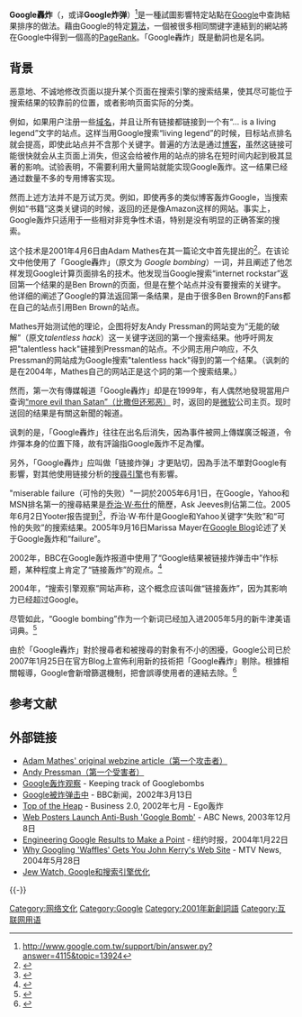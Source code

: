 {{多個問題|
{{original research|time=2017-06-30T01:48:07+00:00}}
{{refimprove|time=2017-06-30T01:48:07+00:00}}
{{Expand language|1=en|time=2020-07-02T16:07:41+00:00}}
}}
{{NoteTA |G1 = IT}}

'''Google轟炸'''（{{Lang-en|Googlebomb, Googlebombing}}，或译'''Google炸弹'''）<ref>http://www.google.com.tw/support/bin/answer.py?answer=4115&topic=13924</ref>是一種試圖影響特定站點在[[Google|Google]]中查詢結果排序的做法。藉由Google的特定[[算法|算法]]，一個被很多相同關键字連結到的網站將在Google中得到一個高的[[PageRank|PageRank]]。「Google轟炸」既是動詞也是名詞。

== 背景 ==
恶意地、不诚地修改页面以提升某个页面在搜索引擎的搜索结果，使其尽可能位于搜索结果的较靠前的位置，或者影响页面实际的分类。

例如，如果用户注册一些[[域名|域名]]，并且让所有链接都链接到一个有“... is a living legend”文字的站点。这样当用Google搜索“living legend”的时候，目标站点排名就会提高，即使此站点并不含那个关键字。普遍的方法是通过[[博客|博客]]，虽然这链接可能很快就会从主页面上消失，但这会给被作用的站点的排名在短时间内起到极其显著的影响。试验表明，不需要利用大量网站就能实现Google轰炸。这一结果已经通过数量不多的专用博客实现。

然而上述方法并不是万试万灵。例如，即使再多的类似博客轰炸Google，当搜索例如“书籍”这类关键词的时候，返回的还是像Amazon这样的网站。事实上，Google轰炸只适用于一些相对非竞争性术语，特别是没有明显的正确答案的搜索。

这个技术是2001年4月6日由Adam Mathes在其一篇论文中首先提出的<ref>{{Cite web|title=Über: Better Than You, Daily.|url=http://uber.nu/2001/04/06/|accessdate=2020-07-02|author=|date=2005-07-15|format=|work=|publisher=|language=|archiveurl=https://web.archive.org/web/20050715083840/http://uber.nu/2001/04/06/|archivedate=2005-07-15|dead-url=yes}}</ref>。在该论文中他使用了「Google轟炸」（原文为 ''Google bombing''）一词，并且阐述了他怎样发现Google计算页面排名的技术。他发现当Google搜索“internet rockstar”返回第一个结果的是Ben Brown的页面，但是在整个站点并没有要搜索的关键字。他详细的阐述了Google的算法返回第一条结果，是由于很多Ben Brown的Fans都在自己的站点引用Ben Brown的站点。

Mathes开始测试他的理论，企图将好友Andy Pressman的网站变为“无能的破解”（原文''talentless hack''）这一关键字送回的第一个搜索结果。他呼吁网友把"talentless hack"链接到Pressman的站点。不少网志用户响应，不久Pressman的网站成为Google搜索"talentless hack"得到的第一个结果。（讽刺的是在2004年，Mathes自己的网站正是这个詞的第一个搜索结果。）

然而，第一次有傳媒報道「Google轟炸」却是在1999年，有人偶然地發現當用户查询[http://www.google.com/search?q=more+evil+than+Satan “more evil than Satan”（比撒但还邪恶）] {{Wayback|url=http://www.google.com/search?q=more+evil+than+Satan |date=20220410213912 }}时，返回的是[[微软|微软]]公司主页。现时送回的结果是有關这新聞的報道。

讽刺的是，「Google轟炸」往往在出名后消失，因為事件被网上傳媒廣泛報道，令炸彈本身的位置下降，故有評論指Google轰炸不足為懼。

另外，「Google轟炸」应叫做「链接炸弹」才更貼切，因為手法不單對Google有影響，對其他使用链接分析的[[搜尋引擎|搜尋引擎]]也有影響。

"miserable failure（可怜的失败）"一詞於2005年6月1日，在Google，Yahoo和MSN排名第一的搜尋結果是[[乔治·W·布什|乔治·W·布什]]的簡歷，Ask Jeeves則佔第二位。2005年6月2日Yooter报告提到<ref>{{Cite web|title=Yooter Social Search Media Optimization|url=http://www.yooter.com/blog/index.php?entry=entry050602-180255|accessdate=2020-07-02|author=|date=2009-05-13|format=|work=|publisher=|language=|archiveurl=https://web.archive.org/web/20090513202317/http://www.yooter.com/blog/index.php?entry=entry050602-180255|archivedate=2009-05-13|dead-url=no}}</ref>，乔治·W·布什是Google和Yahoo关键字“失败”和“可怜的失败”的搜索结果。2005年9月16日Marissa Mayer在[[Google_Blog|Google Blog]]论述了关于Google轰炸和“failure”。

2002年，BBC在Google轰炸报道中使用了“Google结果被链接炸弹击中”作标题，某种程度上肯定了“链接轰炸”的观点。<ref>{{Cite news|title=Google hit by link bombers|url=http://news.bbc.co.uk/2/hi/science/nature/1868395.stm|date=2002-03-13|accessdate=2020-07-02|language=en-GB|archive-date=2021-01-26|archive-url=https://web.archive.org/web/20210126082548/http://news.bbc.co.uk/2/hi/science/nature/1868395.stm|dead-url=no}}</ref>

2004年，“搜索引擎观察”网站声称，这个概念应该叫做“链接轰炸”，因为其影响力已经超过Google。

尽管如此，“Google bombing”作为一个新词已经加入进2005年5月的新牛津美语词典。<ref>{{Cite web|title=Google and Google Bombing Now Included New Oxford American Dictionary|url=http://blog.searchenginewatch.com/blog/050516-184202|accessdate=2020-07-02|author=|date=2007-01-27|format=|work=|publisher=|language=|archiveurl=https://web.archive.org/web/20070127123936/http://blog.searchenginewatch.com/blog/050516-184202|archivedate=2007-01-27|dead-url=yes}}</ref>

由於「Google轟炸」對於搜尋者和被搜尋的對象有不小的困擾，Google公司已於2007年1月25日在官方Blog上宣佈利用新的技術把「Google轟炸」剔除。根據相關報導，Google會新增篩選機制，把會誤導使用者的連結去除。<ref>{{Cite web|title=A quick word about Googlebombs|url=https://webmasters.googleblog.com/2007/01/quick-word-about-googlebombs.html|accessdate=2020-07-02|work=Official Google Webmaster Central Blog|language=en|archive-date=2021-01-28|archive-url=https://web.archive.org/web/20210128105933/https://webmasters.googleblog.com/2007/01/quick-word-about-googlebombs.html|dead-url=no}}</ref>

== 参考文献 ==
{{Reflist}}

== 外部链接 ==
*[https://web.archive.org/web/20050715083840/http://uber.nu/2001/04/06/ Adam Mathes' original webzine article（第一个攻击者）]
*[https://web.archive.org/web/20021217221001/http://www.ohmessylife.com/words/00000027.html Andy Pressman（第一个受害者）]
*[http://blog.outer-court.com/googlebomb/ Google轰炸观察] {{Wayback|url=http://blog.outer-court.com/googlebomb/ |date=20081201150811 }} - Keeping track of Googlebombs
*[http://news.bbc.co.uk/2/hi/science/nature/1868395.stm Google被炸弹击中] {{Wayback|url=http://news.bbc.co.uk/2/hi/science/nature/1868395.stm |date=20210126082548 }} - BBC新闻，2002年3月13日
*[http://lightningfield.com/david/clips/0207googlebombing.html Top of the Heap] {{Wayback|url=http://lightningfield.com/david/clips/0207googlebombing.html |date=20160304072727 }} - Business 2.0, 2002年七月 - Ego轰炸
*[http://abcnews.go.com/Technology/story?id=99625&page=1 Web Posters Launch Anti-Bush 'Google Bomb'] {{Wayback|url=http://abcnews.go.com/Technology/story?id=99625&page=1 |date=20160307095649 }} - ABC News, 2003年12月8日
*[http://www.nytimes.com/2004/01/22/technology/circuits/22goog.html?ex=1390194000&en=90e67992909e0ad4&ei=5007&partner=USERLAND Engineering Google Results to Make a Point] {{Wayback|url=http://www.nytimes.com/2004/01/22/technology/circuits/22goog.html?ex=1390194000&en=90e67992909e0ad4&ei=5007&partner=USERLAND |date=20150908204648 }} - 纽约时报，2004年1月22日
*[http://www.mtv.com/chooseorlose/headlines/news.jhtml?id=1488022 Why Googling 'Waffles' Gets You John Kerry's Web Site]{{Wayback|url=http://www.mtv.com/chooseorlose/headlines/news.jhtml?id=1488022 |date=20041209102458 }} - MTV News, 2004年5月28日
*[http://www.sethf.com/anticensorware/google/jew-watch.php Jew Watch, Google和搜索引擎优化] {{Wayback|url=http://www.sethf.com/anticensorware/google/jew-watch.php |date=20210126032311 }}

{{-}}
{{Google服務及工具}}
{{搜尋引擎最佳化}}

[[Category:网络文化|Category:网络文化]]
[[Category:Google|Category:Google]]
[[Category:2001年新創詞語|Category:2001年新創詞語]]
[[Category:互联网用语|Category:互联网用语]]